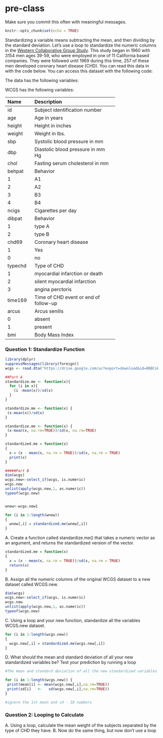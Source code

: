 # pre-class


Make sure you commit this often with meaningful messages. 



```r
knitr::opts_chunk$set(echo = TRUE)
```








Standardizing a variable means subtracting the mean, and then dividing by the standard deviation. Let’s use a loop to standardize the numeric columns in the [Western Collaborative Group Study](https://clinicaltrials.gov/ct2/show/NCT00005174). This study began in 1960 with 3154 men ages 39-59, who were employed in one of 11 California based companies. They were followed until 1969 during this time, 257 of these men developed coronary heart disease (CHD). You can read this data in with the code below. You can access this dataset with the following code:


The data has the following variables:



WCGS has the following variables:

-----------------------------------------------------------
Name    Description
------- -------------------------------------------
id      Subject identification number

age     Age in years

height  Height in inches

weight  Weight in lbs.

sbp     Systolic blood pressure in mm 

dbp     Diastolic blood pressure in mm Hg

chol    Fasting serum cholesterol in mm 

behpat  Behavior

  1       A1

  2       A2

  3       B3

  4       B4

ncigs   Cigarettes per day

dibpat  Behavior

1       type A

2       type B

chd69   Coronary heart disease

1       Yes

0       no

typechd Type of CHD

1       myocardial infarction or death

2       silent myocardial infarction

3       angina perctoris

time169 Time of CHD event or end of follow-up

arcus   Arcus senilis

0       absent

1       present

bmi     Body Mass Index
-----------------------------------------------------------




### Question 1: Standardize Function

```r
library(dplyr)
suppressMessages(library(foreign))
wcgs <- read.dta("https://drive.google.com/uc?export=download&id=0B8CsRLdwqzbzYWxfN3ExQllBQkU")
```

```r

##Part A
standardize.me <- function(x){
  for (i in x){
    (i -mean(x))/sd(x)
  }
}

standardize.me <- function(x) {
 (x-mean(x))/sd(x)
}

standardize.me <- function(x) {
 (x-mean(x, na.rm=TRUE))/sd(x, na.rm=TRUE)
}

standardized.me = function(x)
{
  x = (x - mean(x, na.rm = TRUE))/sd(x, na.rm = TRUE)
  print(x)
}

#####Part B
dim(wcgs)
wcgs.new<-select_if(wcgs, is.numeric)
wcgs.new
unlist(apply(wcgs.new,1, as.numeric))
typeof(wcgs.new)


wnew<-wcgs.new1

for (i in 1:length(wnew))
{
  wnew[,i] = standardized.me(wnew[,i])
}


```

A. Create a function called standardize.me() that takes a numeric vector as an argument, and returns the standardized version of the vector. 
```r
standardized.me = function(x)
{
  x = (x - mean(x, na.rm = TRUE))/sd(x, na.rm = TRUE)
  return(x)
}


```

B. Assign all the numeric columns of the original WCGS dataset to a new dataset called WCGS.new.
```r
dim(wcgs)
wcgs.new<-select_if(wcgs, is.numeric)
wcgs.new
unlist(apply(wcgs.new,1, as.numeric))
typeof(wcgs.new)
```

C. Using a loop and your new function, standardize all the variables WCGS.new dataset.
```r
for (i in 1:length(wcgs.new))
{
  wcgs.new[,i] = standardized.me(wcgs.new[,i])
}
```
D. What should the mean and standard deviation of all your new standardized variables be? Test your prediction by running a loop
```r
#The mean and standard deviation of all the new standardized variables should be 0 (mean) and 1 (sd).

for (i in 1:length(wcgs.new)) {
 print(mean[i] <- mean(wcgs.new[,i],na.rm=TRUE))
 print(sd[i]   <-   sd(wcgs.new[,i],na.rm=TRUE))
}

#ignore the 1st mean and sd - ID numbers
```


### Question 2: Looping to Calculate

A. Using a loop, calculate the mean weight of the subjects separated by the type of CHD they have.
B. Now do the same thing, but now don’t use a loop


